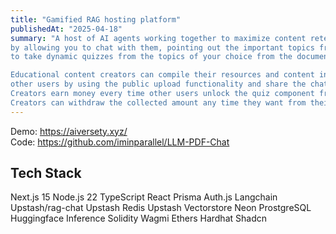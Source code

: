 ```yaml
---
title: "Gamified RAG hosting platform"
publishedAt: "2025-04-18"
summary: "A host of AI agents working together to maximize content retention from the documents of your choice
by allowing you to chat with them, pointing out the important topics from the documents, and enabling you
to take dynamic quizzes from the topics of your choice from the documents.

Educational content creators can compile their resources and content in a document and share it with
other users by using the public upload functionality and share the chat room link across various social media websites. 
Creators earn money every time other users unlock the quiz component from any of their published documents. 
Creators can withdraw the collected amount any time they want from their profile section."
---
```


Demo: https://aiversety.xyz/ <br/>
Code: https://github.com/iminparallel/LLM-PDF-Chat

## Tech Stack

Next.js 15
Node.js 22
TypeScript
React
Prisma
Auth.js
Langchain
Upstash/rag-chat
Upstash Redis
Upstash Vectorstore
Neon ProstgreSQL
Huggingface Inference
Solidity
Wagmi
Ethers
Hardhat
Shadcn
